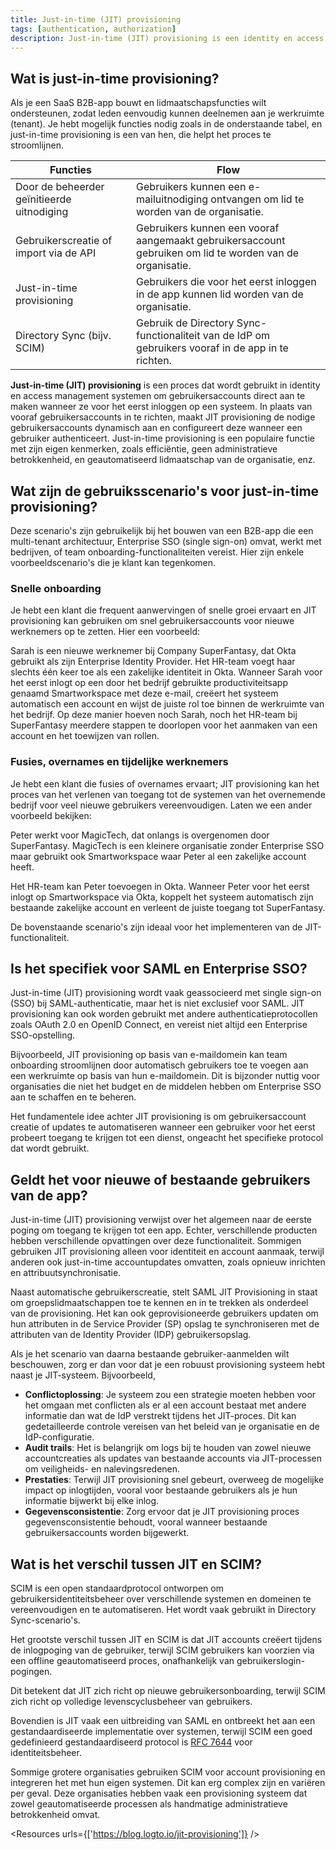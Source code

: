```yaml
---
title: Just-in-time (JIT) provisioning
tags: [authentication, authorization]
description: Just-in-time (JIT) provisioning is een identity en access management (IAM) proces waarbij gebruikersaccounts dynamisch en automatisch worden aangemaakt wanneer een gebruiker voor het eerst probeert toegang te krijgen tot een systeem of applicatie. Deze benadering helpt het onboardingproces te stroomlijnen en zorgt ervoor dat gebruikersaccounts alleen worden aangemaakt wanneer dat nodig is, waardoor administratieve overhead wordt verminderd en de beveiliging wordt verbeterd.
---
```


## Wat is just-in-time provisioning?

Als je een SaaS B2B-app bouwt en lidmaatschapsfuncties wilt ondersteunen, zodat leden eenvoudig kunnen deelnemen aan je werkruimte (tenant). Je hebt mogelijk functies nodig zoals in de onderstaande tabel, en just-in-time provisioning is een van hen, die helpt het proces te stroomlijnen.

| Functies | Flow |
| --- | --- |
| Door de beheerder geïnitieerde uitnodiging | Gebruikers kunnen een e-mailuitnodiging ontvangen om lid te worden van de organisatie. |
| Gebruikerscreatie of import via de API | Gebruikers kunnen een vooraf aangemaakt gebruikersaccount gebruiken om lid te worden van de organisatie. |
| Just-in-time provisioning | Gebruikers die voor het eerst inloggen in de app kunnen lid worden van de organisatie. |
| Directory Sync (bijv. SCIM) | Gebruik de Directory Sync-functionaliteit van de IdP om gebruikers vooraf in de app in te richten. |

**Just-in-time (JIT) provisioning** is een proces dat wordt gebruikt in identity en access management systemen om gebruikersaccounts direct aan te maken wanneer ze voor het eerst inloggen op een systeem. In plaats van vooraf gebruikersaccounts in te richten, maakt JIT provisioning de nodige gebruikersaccounts dynamisch aan en configureert deze wanneer een gebruiker authenticeert. Just-in-time provisioning is een populaire functie met zijn eigen kenmerken, zoals efficiëntie, geen administratieve betrokkenheid, en geautomatiseerd lidmaatschap van de organisatie, enz. 

## Wat zijn de gebruiksscenario's voor just-in-time provisioning?

Deze scenario's zijn gebruikelijk bij het bouwen van een B2B-app die een multi-tenant architectuur, Enterprise SSO (single sign-on) omvat, werkt met bedrijven, of team onboarding-functionaliteiten vereist. Hier zijn enkele voorbeeldscenario's die je klant kan tegenkomen.

### Snelle onboarding

Je hebt een klant die frequent aanwervingen of snelle groei ervaart en JIT provisioning kan gebruiken om snel gebruikersaccounts voor nieuwe werknemers op te zetten. Hier een voorbeeld:

Sarah is een nieuwe werknemer bij Company SuperFantasy, dat Okta gebruikt als zijn Enterprise Identity Provider. Het HR-team voegt haar slechts één keer toe als een zakelijke identiteit in Okta. Wanneer Sarah voor het eerst inlogt op een door het bedrijf gebruikte productiviteitsapp genaamd Smartworkspace met deze e-mail, creëert het systeem automatisch een account en wijst de juiste rol toe binnen de werkruimte van het bedrijf. Op deze manier hoeven noch Sarah, noch het HR-team bij SuperFantasy meerdere stappen te doorlopen voor het aanmaken van een account en het toewijzen van rollen.

### Fusies, overnames en tijdelijke werknemers

Je hebt een klant die fusies of overnames ervaart; JIT provisioning kan het proces van het verlenen van toegang tot de systemen van het overnemende bedrijf voor veel nieuwe gebruikers vereenvoudigen. Laten we een ander voorbeeld bekijken:

Peter werkt voor MagicTech, dat onlangs is overgenomen door SuperFantasy. MagicTech is een kleinere organisatie zonder Enterprise SSO maar gebruikt ook Smartworkspace waar Peter al een zakelijke account heeft.

Het HR-team kan Peter toevoegen in Okta. Wanneer Peter voor het eerst inlogt op Smartworkspace via Okta, koppelt het systeem automatisch zijn bestaande zakelijke account en verleent de juiste toegang tot SuperFantasy.

De bovenstaande scenario's zijn ideaal voor het implementeren van de JIT-functionaliteit.

## Is het specifiek voor SAML en Enterprise SSO?

Just-in-time (JIT) provisioning wordt vaak geassocieerd met single sign-on (SSO) bij SAML-authenticatie, maar het is niet exclusief voor SAML. JIT provisioning kan ook worden gebruikt met andere authenticatieprotocollen zoals OAuth 2.0 en OpenID Connect, en vereist niet altijd een Enterprise SSO-opstelling.

Bijvoorbeeld, JIT provisioning op basis van e-maildomein kan team onboarding stroomlijnen door automatisch gebruikers toe te voegen aan een werkruimte op basis van hun e-maildomein. Dit is bijzonder nuttig voor organisaties die niet het budget en de middelen hebben om Enterprise SSO aan te schaffen en te beheren.

Het fundamentele idee achter JIT provisioning is om gebruikersaccount creatie of updates te automatiseren wanneer een gebruiker voor het eerst probeert toegang te krijgen tot een dienst, ongeacht het specifieke protocol dat wordt gebruikt.

## Geldt het voor nieuwe of bestaande gebruikers van de app?

Just-in-time (JIT) provisioning verwijst over het algemeen naar de eerste poging om toegang te krijgen tot een app. Echter, verschillende producten hebben verschillende opvattingen over deze functionaliteit. Sommigen gebruiken JIT provisioning alleen voor identiteit en account aanmaak, terwijl anderen ook just-in-time accountupdates omvatten, zoals opnieuw inrichten en attribuutsynchronisatie.

Naast automatische gebruikerscreatie, stelt SAML JIT Provisioning in staat om groepslidmaatschappen toe te kennen en in te trekken als onderdeel van de provisioning. Het kan ook geprovisioneerde gebruikers updaten om hun attributen in de Service Provider (SP) opslag te synchroniseren met de attributen van de Identity Provider (IDP) gebruikersopslag.

Als je het scenario van daarna bestaande gebruiker-aanmelden wilt beschouwen, zorg er dan voor dat je een robuust provisioning systeem hebt naast je JIT-systeem. Bijvoorbeeld,

- **Conflictoplossing**: Je systeem zou een strategie moeten hebben voor het omgaan met conflicten als er al een account bestaat met andere informatie dan wat de IdP verstrekt tijdens het JIT-proces. Dit kan gedetailleerde controle vereisen van het beleid van je organisatie en de IdP-configuratie.
- **Audit trails**: Het is belangrijk om logs bij te houden van zowel nieuwe accountcreaties als updates van bestaande accounts via JIT-processen om veiligheids- en nalevingsredenen.
- **Prestaties**: Terwijl JIT provisioning snel gebeurt, overweeg de mogelijke impact op inlogtijden, vooral voor bestaande gebruikers als je hun informatie bijwerkt bij elke inlog.
- **Gegevensconsistentie**: Zorg ervoor dat je JIT provisioning proces gegevensconsistentie behoudt, vooral wanneer bestaande gebruikersaccounts worden bijgewerkt.

## Wat is het verschil tussen JIT en SCIM?

SCIM is een open standaardprotocol ontworpen om gebruikersidentiteitsbeheer over verschillende systemen en domeinen te vereenvoudigen en te automatiseren. Het wordt vaak gebruikt in Directory Sync-scenario's.

Het grootste verschil tussen JIT en SCIM is dat JIT accounts creëert tijdens de inlogpoging van de gebruiker, terwijl SCIM gebruikers kan voorzien via een offline geautomatiseerd proces, onafhankelijk van gebruikerslogin-pogingen.

Dit betekent dat JIT zich richt op nieuwe gebruikersonboarding, terwijl SCIM zich richt op volledige levenscyclusbeheer van gebruikers.

Bovendien is JIT vaak een uitbreiding van SAML en ontbreekt het aan een gestandaardiseerde implementatie over systemen, terwijl SCIM een goed gedefinieerd gestandaardiseerd protocol is [RFC 7644](https://datatracker.ietf.org/doc/html/rfc7644) voor identiteitsbeheer.

Sommige grotere organisaties gebruiken SCIM voor account provisioning en integreren het met hun eigen systemen. Dit kan erg complex zijn en variëren per geval. Deze organisaties hebben vaak een provisioning systeem dat zowel geautomatiseerde processen als handmatige administratieve betrokkenheid omvat.

<Resources urls={['https://blog.logto.io/jit-provisioning']} />
